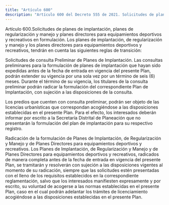 ```yaml
---
title: "Artículo 600"
description: "Artículo 600 del Decreto 555 de 2021. Solicitudes de planes de implantación, planes de regularización y manejo y planes directores para..."
---
```


Artículo 600.Solicitudes de planes de implantación, planes de regularización y manejo y planes directores para equipamientos deportivos y recreativos en formulación. Los planes de implantación, de regularización y manejo y los planes directores para equipamientos deportivos y recreativos, tendrán en cuenta las siguientes reglas de transición:
 
Solicitudes de consulta Preliminar de Planes de Implantación. Las consultas preliminares para la formulación de planes de implantación que hayan sido expedidas antes de la fecha de entrada en vigencia del presente Plan, podrán extender su vigencia por una sola vez por un término de seis (6) meses. Durante el término de su vigencia, los titulares de la consulta preliminar podrán radicar la formulación del correspondiente Plan de Implantación, con sujeción a las disposiciones de la consulta.
 
Los predios que cuenten con consulta preliminar, podrán ser objeto de las licencias urbanísticas que correspondan acogiéndose a las disposiciones establecidas en el presente Plan. Para el efecto, los interesados deberán informar por escrito a la Secretaría Distrital de Planeación que no presentarán la formulación del plan de implantación para su respectivo registro.
 
Radicación de la formulación de Planes de Implantación, de Regularización y Manejo y de Planes Directores para equipamientos deportivos y recreativos. Los Planes de Implantación, de Regularización y Manejo y de Planes Directores para equipamientos deportivos y recreativos, radicados de manera completa antes de la fecha de entrada en vigencia del presente Plan, se tramitarán y resolverán con sujeción a las disposiciones vigentes al momento de su radicación, siempre que las solicitudes estén presentadas con el lleno de los requisitos establecidos en la correspondiente reglamentación, salvo que los interesados manifiesten expresamente y por escrito, su voluntad de acogerse a las normas establecidas en el presente Plan, caso en el cual podrán adelantar los trámites de licenciamiento acogiéndose a las disposiciones establecidas en el presente Plan.